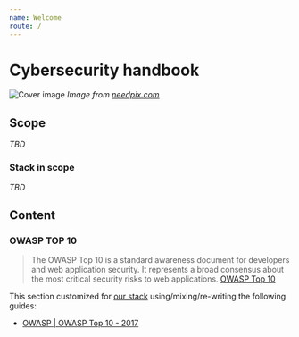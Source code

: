 ```yaml
---
name: Welcome
route: /
---
```


# Cybersecurity handbook

![Cover image](../public/cover.jpg)
_Image from [needpix.com](https://www.needpix.com/photo/download/963169/hacker-cyber-crime-banner-header-internet-computer-security-cyber-technology)_


## Scope

_TBD_

### Stack in scope

_TBD_

## Content

### OWASP TOP 10

> The OWASP Top 10 is a standard awareness document for developers and web application security. It represents a broad consensus about the most critical security risks to web applications. 
> [OWASP Top 10](https://owasp.org/www-project-top-ten/)

This section customized for [our stack](#stack-in-scope) using/mixing/re-writing the following guides:
- [OWASP | OWASP Top 10 - 2017](https://owasp.org/www-pdf-archive/OWASP_Top_10-2017_%28en%29.pdf.pdf)


